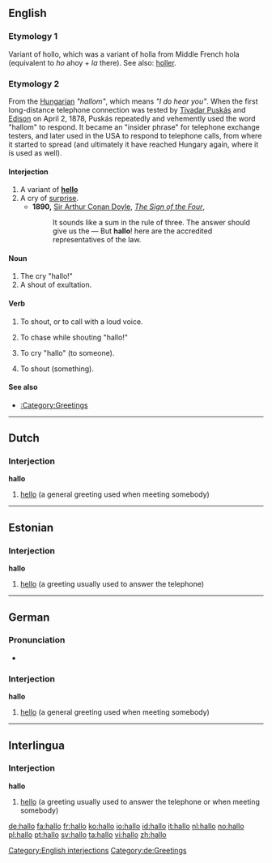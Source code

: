 ==English==

===Etymology 1===
Variant of hollo, which was a variant of holla from Middle French hola (equivalent to ''ho'' ahoy + ''la'' there).
See also: [[holler]].

===Etymology 2===
From the [[Hungarian]] ''"hallom"'', which means ''"I do hear you"''. When the first long-distance telephone connection was tested by [[w:Tivadar Puskás|Tivadar Puskás]] and [[w:Thomas Alva Edison|Edison]] on April 2, 1878, Puskás repeatedly and vehemently used the word "hallom" to respond. It became an "insider phrase" for telephone exchange testers, and later used in the USA to respond to telephone calls, from where it started to spread (and ultimately it have reached Hungary again, where it is used as well).

====Interjection====
{{en-intj}}

# A variant of '''[[hello]]'''
# A cry of [[surprise]].
#* '''1890,''' [[w:Sir Arthur Conan Doyle|Sir Arthur Conan Doyle]], ''[[s:The Sign of the Four|The Sign of the Four]]'',
#*: It sounds like a sum in the rule of three. The answer should give us the — But '''hallo'''! here are the accredited representatives of the law.
[[Category:English interjections]]

====Noun====
{{en-noun}}

# The cry "hallo!"
# A shout of exultation.

====Verb====
{{en-verb}}

# {{intransitive}} To shout, or to call with a loud voice.
# {{transitive}} To chase while shouting "hallo!"
# {{transitive}} To cry "hallo" (to someone).
# {{transitive}} To shout (something).

====See also====
* [[:Category:Greetings]]

----

==Dutch==

===Interjection===
'''hallo'''

# [[hello]] (a general greeting used when meeting somebody)

----

==Estonian==

===Interjection===
'''hallo'''

# [[hello]] (a greeting usually used to answer the telephone)

----

==German==
===Pronunciation===
*{{IPA|/ˈhaloː/ ''or'' /haˈloː/}}

===Interjection===
'''hallo'''

# [[hello]] (a general greeting used when meeting somebody)
[[Category:de:Greetings]]
----

==Interlingua==

===Interjection===
'''hallo'''

# [[hello]] (a greeting usually used to answer the telephone or when meeting somebody)

[[de:hallo]]
[[fa:hallo]]
[[fr:hallo]]
[[ko:hallo]]
[[io:hallo]]
[[id:hallo]]
[[it:hallo]]
[[nl:hallo]]
[[no:hallo]]
[[pl:hallo]]
[[pt:hallo]]
[[sv:hallo]]
[[ta:hallo]]
[[vi:hallo]]
[[zh:hallo]]